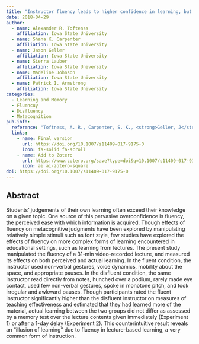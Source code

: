 ```yaml
---
title: "Instructor fluency leads to higher confidence in learning, but not better learning"
date: 2018-04-29
author:
  - name: Alexander R. Toftenss
    affiliation: Iowa State University
  - name: Shana K. Carpenter
    affiliation: Iowa State University
  - name: Jason Geller
    affiliation: Iowa State University
  - name: Sierra Lauber
    affiliation: Iowa State University
  - name: Madeline Johnson
    affiliation: Iowa State University
  - name: Patrick I. Armstrong
    affiliation: Iowa State University
categories: 
  - Learning and Memory
  - Fluencuy
  - Disfluency
  - Metacognition
pub-info:
  reference: "Toftness, A. R., Carpenter, S. K., <strong>Geller, J</strong>., Lauber, S., Johnson, M., & Armstrong, P. I. (2018). Instructor fluency leads to higher confidence in learning, but not better learning. <em>Metacognition and Learning<em>, 13(1), 1–14. https://doi.org/10.1007/s11409-017-9175-0"
  links:
    - name: Final version
      url: https://doi.org/10.1007/s11409-017-9175-0
      icon: fa-solid fa-scroll
    - name: Add to Zotero
      url: https://www.zotero.org/save?type=doi&q=10.1007/s11409-017-9175-0
      icon: ai ai-zotero-square
doi: https://doi.org/10.1007/s11409-017-9175-0
---
```


## Abstract

Students’ judgements of their own learning often exceed their knowledge on a given topic. One source of this pervasive overconfidence is fluency, the perceived ease with which information is acquired. Though effects of fluency on metacognitive judgments have been explored by manipulating relatively simple stimuli such as font style, few studies have explored the effects of fluency on more complex forms of learning encountered in educational settings, such as learning from lectures. The present study manipulated the fluency of a 31-min video-recorded lecture, and measured its effects on both perceived and actual learning. In the fluent condition, the instructor used non-verbal gestures, voice dynamics, mobility about the space, and appropriate pauses. In the disfluent condition, the same instructor read directly from notes, hunched over a podium, rarely made eye contact, used few non-verbal gestures, spoke in monotone pitch, and took irregular and awkward pauses. Though participants rated the fluent instructor significantly higher than the disfluent instructor on measures of teaching effectiveness and estimated that they had learned more of the material, actual learning between the two groups did not differ as assessed by a memory test over the lecture contents given immediately (Experiment 1) or after a 1-day delay (Experiment 2). This counterintuitive result reveals an “illusion of learning” due to fluency in lecture-based learning, a very common form of instruction.
